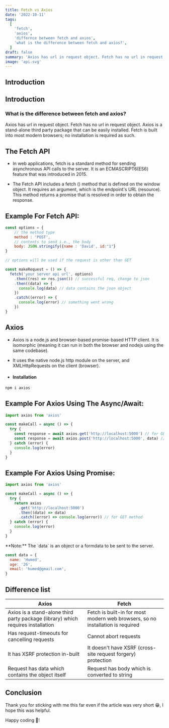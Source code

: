 ```yaml
---
title: Fetch vs Axios
date: '2022-10-11'
tags:
  [
    'fetch',
    'axios',
    'differnce between fetch and axios',
    'what is the difference between fetch and axios?',
  ]
draft: false
summary: 'Axios has url in request object. Fetch has no url in request object. Axios is a stand-alone third party package that can be easily installed.'
image: 'api.svg'
---
```



<ImageComponent src="/static/images/api.svg" width="80%" height="80%" alt="tailwindcss logo" />

## Introduction

<TOCInline toc={props.toc} exclude="Introduction" toHeading={2} />

## Introduction

### What is the difference between fetch and axios?

Axios has url in request object. Fetch has no url in request object. Axios is a stand-alone third party package that can be easily installed. Fetch is built into most modern browsers; no installation is required as such.

<GoogleHorizontalAdUnit path="fetch-axios" />

## The Fetch API

- In web applications, fetch is a standard method for sending asynchronous API calls to the server. It is an ECMASCRIPT6(ES6) feature that was introduced in 2015.

- The Fetch API includes a fetch () method that is defined on the window object. It requires an argument, which is the endpoint's URL (resource). This method returns a promise that is resolved in order to obtain the response.

## Example For Fetch API:

```js
const options = {
    // the method type
    method : 'POST',
    // contents to send i.e., the body
    body: JSON.stringify({name : 'David', id:"1"}
}

// options will be used if the request is other than GET

const makeRequest = () => {
  fetch('your server api url', options)
    .then((res) => res.json()) // successful req, change to json
    .then((data) => {
      console.log(data) // data contains the json object
    })
    .catch((error) => {
      console.log(error) // something went wrong
    })
}


```

## Axios

- Axios is a node.js and browser-based promise-based HTTP client. It is isomorphic (meaning it can run in both the browser and nodejs using the same codebase).

- It uses the native node.js http module on the server, and XMLHttpRequests on the client (browser).

- #### Installation

```bash
npm i axios
```

## Example For Axios Using The Async/Await:

```js
import axios from 'axios'

const makeCall = async () => {
  try {
    const response = await axios.get('http://localhost:5000') // for GET method
    const response = await axios.post('http://localhost:5000', data) // for POST method
  } catch (error) {
    console.log(error)
  }
}
```

## Example For Axios Using Promise:

```js
import axios from 'axios'

const makeCall = async () => {
  try {
    return axios
      .get('http://localhost:5000')
      .then((data) => data)
      .catch((error) => console.log(error)) // for GET method
  } catch (error) {
    console.log(error)
  }
}
```

<Note>
  **Note:** The `data` is an object or a formdata to be sent to the server.

```js
const data = {
  name: 'Humed',
  age: '26',
  email: 'humed@gmail.com',
}
```

</Note>

## Difference list

| Axios                                                                            | Fetch                                                                          |
| -------------------------------------------------------------------------------- | ------------------------------------------------------------------------------ |
| Axios is a stand-alone third party package (library) which requires installation | Fetch is built-in for most modern web browsers, so no installation is required |
| Has request-timeouts for cancelling requests                                     | Cannot abort requests                                                          |
| It has XSRF protection in-built                                                  | It doesn't have XSRF (cross-site request forgery) protection                   |
| Request has data which contains the object itself                                | Request has body which is converted to string                                  |

## Conclusion

Thank you for sticking with me this far even if the article was very short 😁, I hope this was helpful.

Happy coding 🎉!

<GoogleHorizontalAdUnit path="axios" />
